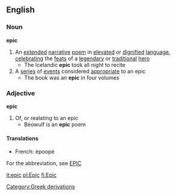 ==English==
===Noun===
'''epic'''
#An [[extended]] [[narrative]] [[poem]] in [[elevate]]d or [[dignified]] [[language]], [[celebrating]] the [[feat]]s of a [[legendary]] or [[traditional]] [[hero]]
#* The Icelandic '''epic''' took all night to recite
#A [[series]] of [[event]]s considered [[appropriate]] to an epic
#* The book was an '''epic''' in four volumes
===Adjective===
'''epic'''
#Of, or realating to an epic
#* Beowulf is an '''epic''' poem

====Translations====
*French: époopé

For the abbreviation, see [[EPIC]]

[[Category:Greek derivations]]

[[it:epic]]
[[pl:Epic]]
[[fi:Epic]]